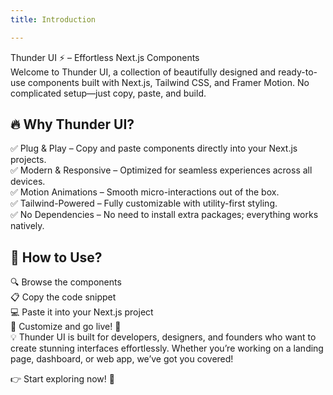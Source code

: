 ```yaml
---
title: Introduction

---
```


 Thunder UI ⚡  – Effortless Next.js Components  <br/>
Welcome to Thunder UI, a collection of beautifully designed and ready-to-use components built with Next.js, Tailwind CSS, and Framer Motion. No complicated setup—just copy, paste, and build.

## 🔥 Why Thunder UI?
✅ Plug & Play – Copy and paste components directly into your Next.js projects.  <br/>
✅ Modern & Responsive – Optimized for seamless experiences across all devices.  <br/>
✅ Motion Animations – Smooth micro-interactions out of the box.   <br/>
✅ Tailwind-Powered – Fully customizable with utility-first styling. <br/> 
✅ No Dependencies – No need to install extra packages; everything works natively.

## 🚀 How to Use? 
🔍 Browse the components  <br/>
📋 Copy the code snippet  <br/>
💻 Paste it into your Next.js project  <br/>
🎨 Customize and go live! 🚀  <br/>
💡 Thunder UI is built for developers, designers, and founders who want to create stunning interfaces effortlessly. Whether you’re working on a landing page, dashboard, or web app, we’ve got you covered!

👉 Start exploring now! 🚀